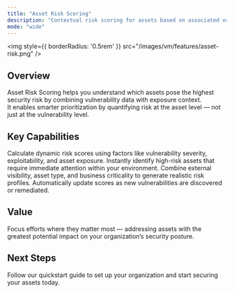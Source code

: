 ```yaml
---
title: "Asset Risk Scoring"
description: "Contextual risk scoring for assets based on associated vulnerabilities and exposure."
mode: "wide"
---
```


<img
  style={{ borderRadius: '0.5rem' }}
  src="/images/vm/features/asset-risk.png"
/>


## Overview

Asset Risk Scoring helps you understand which assets pose the highest security risk by combining vulnerability data with exposure context.  
It enables smarter prioritization by quantifying risk at the asset level — not just at the vulnerability level.

## Key Capabilities

<Columns cols={2}>
  <Card title="Contextual Scoring" icon="chart-line">
    Calculate dynamic risk scores using factors like vulnerability severity, exploitability, and asset exposure.
  </Card>
  <Card title="Prioritized Visibility" icon="list-ol">
    Instantly identify high-risk assets that require immediate attention within your environment.
  </Card>
  <Card title="Exposure Correlation" icon="globe">
    Combine external visibility, asset type, and business criticality to generate realistic risk profiles.
  </Card>
  <Card title="Continuous Recalculation" icon="arrows-rotate">
    Automatically update scores as new vulnerabilities are discovered or remediated.
  </Card>
</Columns>

## Value

Focus efforts where they matter most — addressing assets with the greatest potential impact on your organization’s security posture.



## Next Steps

<Card title="Explore Live Demo Now" icon="arrow-right" href="https://suite.snapsec.co/demo">
  Follow our quickstart guide to set up your organization and start securing your assets today.
</Card>